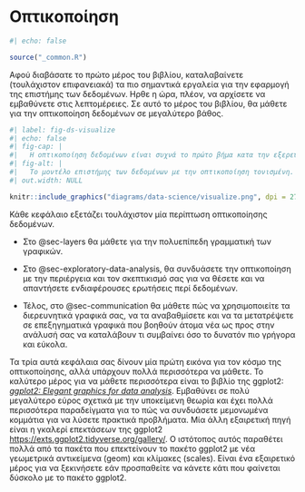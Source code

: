 # Οπτικοποίηση {#sec-visualize .unnumbered}

```r
#| echo: false

source("_common.R")
```

Αφού διαβάσατε το πρώτο μέρος του βιβλίου, καταλαβαίνετε (τουλάχιστον επιφανειακά) τα πιο σημαντικά εργαλεία για την εφαρμογή της επιστήμης των δεδομένων.
Ηρθε η ώρα, πλέον, να αρχίσετε να εμβαθύνετε στις λεπτομέρειες.
Σε αυτό το μέρος του βιβλίου, θα μάθετε για την οπτικοποίηση δεδομένων σε μεγαλύτερο βάθος.

```r
#| label: fig-ds-visualize
#| echo: false
#| fig-cap: |
#|   Η οπτικοποίηση δεδομένων είναι συχνά το πρώτο βήμα κατα την εξερεύνηση των δεδομένων.
#| fig-alt: |
#|   Το μοντέλο επιστήμης των δεδομένων με την οπτικοποίηση τονισμένη.
#| out.width: NULL

knitr::include_graphics("diagrams/data-science/visualize.png", dpi = 270)
```

Κάθε κεφάλαιο εξετάζει τουλάχιστον μία περίπτωση οπτικοποίησης δεδομένων.

-   Στο @sec-layers θα μάθετε για την πολυεπίπεδη γραμματική των γραφικών.

-   Στο @sec-exploratory-data-analysis, θα συνδυάσετε την οπτικοποίηση με την περιέργεια και τον σκεπτικισμό σας για να θέσετε και να απαντήσετε ενδιαφέρουσες ερωτήσεις περί δεδομένων.

-   Τέλος, στο @sec-communication θα μάθετε πώς να χρησιμοποιείτε τα διερευνητικά γραφικά σας, να τα αναβαθμίσετε και να τα μετατρέψετε σε επεξηγηματικά γραφικά που βοηθούν άτομα νέα ως προς στην ανάλυσή σας να καταλάβουν τι συμβαίνει όσο το δυνατόν πιο γρήγορα και εύκολα.

Τα τρία αυτά κεφάλαια σας δίνουν μία πρώτη εικόνα για τον κόσμο της οπτικοποίησης, αλλά υπάρχουν πολλά περισσότερα να μάθετε.
Το καλύτερο μέρος για να μάθετε περισσότερα είναι το βιβλίο της ggplot2: [*ggplot2: Elegant graphics for data analysis*](https://ggplot2-book.org/).
Εμβαθύνει σε πολύ μεγαλύτερο εύρος σχετικά με την υποκείμενη θεωρία και έχει πολλά περισσότερα παραδείγματα για το πώς να συνδυάσετε μεμονωμένα κομμάτια για να λύσετε πρακτικά προβλήματα.
Μία άλλη εξαιρετική πηγή είναι η γκαλερί επεκτάσεων της ggplot2 <https://exts.ggplot2.tidyverse.org/gallery/>.
Ο ιστότοπος αυτός παραθέτει πολλά από τα πακέτα που επεκτείνουν το πακέτο ggplot2 με νέα γεωμετρικά αντικείμενα (geom) και κλίμακες (scales).
Είναι ένα εξαιρετικό μέρος για να ξεκινήσετε εάν προσπαθείτε να κάνετε κάτι που φαίνεται δύσκολο με το πακέτο ggplot2.
